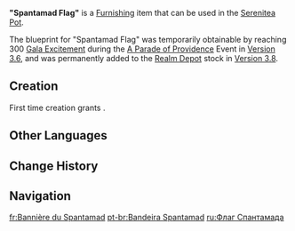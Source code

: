 {{Furnishing Infobox
|id             = 373382
|image          = Item Spantamad Flag.png
|category       = Landscape
|subcategory    = Ornament
|quality        = 4
|adeptal_energy = 90
|load           = 65
|reduced_load   = 47
|description    = A flag planted by the [[Akademiya]] during the [[Akademiya Extravaganza]]. This burning red variant represents [[Spantamad]], reflecting their artful wisdom in matters of alchemy and elemental theory...
|mention        = Sumeru Akademiya;Spantamad
|blueprint      = [[Realm Depot]]<br>A Parade of Providence [[A Parade of Providence#Gala Excitement|Gala Excitement]]
}}
'''"Spantamad Flag"''' is a [[Furnishing]] item that can be used in the [[Serenitea Pot]].

The blueprint for "Spantamad Flag" was temporarily obtainable by reaching 300 [[A Parade of Providence#Gala Excitement|Gala Excitement]] during the [[A Parade of Providence]] Event in [[Version 3.6]], and was permanently added to the [[Realm Depot]] stock in [[Version 3.8]].

==Creation==
First time creation grants {{Item|Trust|24|x=90}}.
{{Recipe
|type          = Creation
|time          = 16h
|Adhigama Wood = 6
|Fabric        = 6
|sort          = Adhigama Wood;Fabric
}}

==Other Languages==
{{Other Languages
|en        = "Spantamad Flag"
|zhs       = 「悉般多摩之旗」
|zhs_rm    = "Xībānduōmó zhī Qí"
|zht       = 「悉般多摩之旗」
|zht_rm    = "Xībānduōmó zhī Qí"
|zh_tl     = "Flag of Spantamad"
|ja        = 「スパンタマッドの旗」
|ja_rm     = "Supantamaddo no Hata"
|ja_tl     = "Spantamad Flag"
|ko        = 「스판타마드 깃발」
|ko_tl     = "Spantamad Flag"
|es        = Bandera de Spantamad
|es_tl     = Spantamad Flag
|fr        = Bannière du Spantamad
|fr_tl     = Spantamad Banner
|ru        = Флаг Спантамада
|ru_tl     = Spantamad Flag
|th        = "ธงคณะ Spantamad"
|th_rm     = 
|th_tl     = 
|vi        = Cờ Spantamad
|vi_tl     = 
|de        = „Flagge von Spantamad“
|de_tl     = "Flag of Spantamad"
|id        = Bendera Spantamad
|id_tl     = Spantamad Flag
|pt        = Bandeira Spantamad
|pt_tl     = 
|tr        = "Spantamad Bayrağı"
|tr_tl     = 
|it        = Bandiera della Spantamad
|it_tl     = Flag of The Spantamad
}}

==Change History==
{{Change History|3.6}}

==Navigation==
{{Furnishing Navbox|exterior}}

[[fr:Bannière du Spantamad]]
[[pt-br:Bandeira Spantamad]]
[[ru:Флаг Спантамада]]